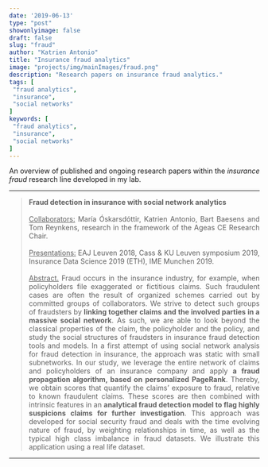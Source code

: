 ```yaml
---
date: '2019-06-13'
type: "post"
showonlyimage: false
draft: false
slug: "fraud"
author: "Katrien Antonio" 
title: "Insurance fraud analytics"
image: "projects/img/mainImages/fraud.png"
description: "Research papers on insurance fraud analytics."
tags: [
 "fraud analytics",
 "insurance",
 "social networks"
]
keywords: [
 "fraud analytics",
 "insurance",
 "social networks"
]
---
```


<p align="justify">An overview of published and ongoing research papers within the *insurance fraud* research line developed in my lab.</p>

***
><p align="justify">**Fraud detection in insurance with social network analytics**
</br> </br>
<u class="dotted">Collaborators:</u> María Óskarsdóttir, Katrien Antonio, Bart Baesens and Tom Reynkens, research in the framework of the Ageas CE Research Chair. 
</br> </br>
<u class="dotted">Presentations:</u> EAJ Leuven 2018, Cass & KU Leuven symposium 2019, Insurance Data Science 2019 (ETH), IME Munchen 2019.
</br> </br>
<u class="dotted">Abstract.</u> Fraud occurs in the insurance industry, for example, when policyholders file exaggerated or
fictitious claims. Such fraudulent cases are often the result of organized schemes carried out
by committed groups of collaborators. We strive to detect such groups of fraudsters by **linking
together claims and the involved parties in a massive social network**. As such, we are able to
look beyond the classical properties of the claim, the policyholder and the policy, and study
the social structures of fraudsters in insurance fraud detection tools and models. In a first
attempt of using social network analysis for fraud detection in insurance, the approach was
static with small subnetworks. In our study, we leverage the entire network of claims and
policyholders of an insurance company and apply **a fraud propagation algorithm, based on
personalized PageRank**. Thereby, we obtain scores that quantify the claims' exposure to
fraud, relative to known fraudulent claims. These scores are then combined with intrinsic
features in an **analytical fraud detection model to flag highly suspicions claims for further
investigation**. This approach was developed for social security fraud and deals with the time
evolving nature of fraud, by weighting relationships in time, as well as the typical high class
imbalance in fraud datasets. We illustrate this application using a real life dataset.
</p>

***



